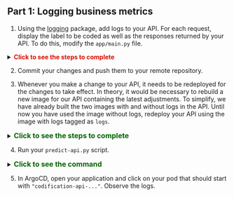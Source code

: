 
:::{.nonincremental}
:::: {.callout-tip collapse="true" icon=false}
## Part 1: Logging business metrics

1. Using the [logging](https://docs.python.org/3/library/logging.html) package, add logs to your API. For each request, display the label to be coded as well as the responses returned by your API. To do this, modify the `app/main.py` file.

<details> 
<summary>
    <font size=\"3\" color=\"darkgreen\"><b>Click to see the steps to complete </b></font> 
</summary>

1. Import the logging package:

```.python
import logging
```

2. Set up your logging configuration before defining your first entry point:

```.python
logging.basicConfig(
    level=logging.INFO,
    format="%(asctime)s - %(levelname)s - %(message)s",
    handlers=[
        logging.FileHandler("log_file.log"),
        logging.StreamHandler(),
    ],
)
```

3. Add the label and the API response to your logs:

```.python
# Logging
logging.info(f"{{'Query': {description}, 'Response': {predictions[0]}}}")
```

</details>

2. Commit your changes and push them to your remote repository.

3. Whenever you make a change to your API, it needs to be redeployed for the changes to take effect. In theory, it would be necessary to rebuild a new image for our API containing the latest adjustments. To simplify, we have already built the two images with and without logs in the API. Until now you have used the image without logs, redeploy your API using the image with logs tagged as `logs`.

<details> 
<summary> 
    <font size="3" color="darkgreen"><b>Click to see the steps to complete </b></font> 
</summary>

1. In the `kubernetes/deployment.yml` file, replace the `no-logs` tag with the `logs` tag:

---{yaml code-line-numbers="8" filename="deployment.yml"}
template:
  metadata:
    labels:
      app: codification-api
  spec:
    containers:
      - name: api
        image: inseefrlab/formation-mlops:logs
        imagePullPolicy: Always
---

2. Commit your changes and push them to your remote repository.

3. Wait 5 minutes for `ArgoCD` to automatically synchronize the changes from your Github repository or force synchronization.

</details>

4. Run your `predict-api.py` script.

<details> 
<summary> 
    <font size="3" color="darkgreen"><b>Click to see the command </b></font> 
</summary>

```shell
python formation-mlops/src/predict-api.py
```
</details>

5. In ArgoCD, open your application and click on your pod that should start with `"codification-api-..."`. Observe the logs.

::::
:::

